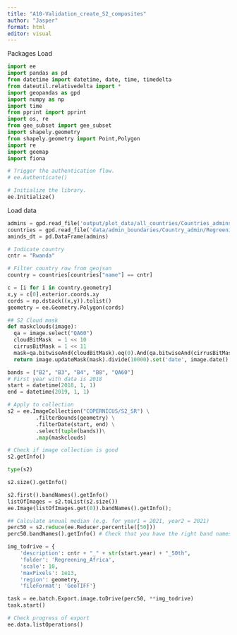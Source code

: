 ```yaml
---
title: "A10-Validation_create_S2_composites"
author: "Jasper"
format: html
editor: visual
---
```


Packages
Load
```python
import ee
import pandas as pd
from datetime import datetime, date, time, timedelta
from dateutil.relativedelta import *
import geopandas as gpd
import numpy as np
import time
from pprint import pprint
import os, re
from gee_subset import gee_subset
import shapely.geometry
from shapely.geometry import Point,Polygon
import re
import geemap
import fiona
```

```python
# Trigger the authentication flow.
# ee.Authenticate()

# Initialize the library.
ee.Initialize()
```

Load data
```python
admins = gpd.read_file('output/plot_data/all_countries/Countries_admins.GeoJSON')
countries = gpd.read_file('data/admin_boundaries/Country_admin/Regreening_countries.GeoJSON')
aminds_dt = pd.DataFrame(admins)

```

```python
# Indicate country
cntr = "Rwanda"
```

```python
# Filter country row from geojson
country = countries[countries["name"] == cntr]

c = [i for i in country.geometry]
x,y = c[0].exterior.coords.xy
cords = np.dstack((x,y)).tolist()
geometry = ee.Geometry.Polygon(cords)

```

```python
## S2 Cloud mask
def maskclouds(image): 
  qa = image.select("QA60")
  cloudBitMask  = 1 << 10
  cirrusBitMask = 1 << 11
  mask=qa.bitwiseAnd(cloudBitMask).eq(0).And(qa.bitwiseAnd(cirrusBitMask).eq(0))
  return image.updateMask(mask).divide(10000).set('date', image.date().format());
```

```python
bands = ["B2", "B3", "B4", "B8", "QA60"]
# First year with data is 2018
start = datetime(2018, 1, 1)
end = datetime(2019, 1, 1)

# Apply to collection
s2 = ee.ImageCollection("COPERNICUS/S2_SR") \
         .filterBounds(geometry) \
         .filterDate(start, end) \
         .select(tuple(bands))\
         .map(maskclouds)
```     
      
```python
# Check if image collection is good
s2.getInfo()

type(s2)

s2.size().getInfo()

s2.first().bandNames().getInfo()
listOfImages = s2.toList(s2.size())
ee.Image(listOfImages.get(0)).bandNames().getInfo();

```

```python
## Calculate annual median (e.g. for year1 = 2021, year2 = 2021)
perc50 = s2.reduce(ee.Reducer.percentile([50]))
perc50.bandNames().getInfo() # Check that you have the right band names (“SR_B1_p50”, etc.)

```

```python
img_todrive = {
    'description': cntr + "_" + str(start.year) + "_50th",
    'folder': 'Regreening_Africa',
    'scale': 10,
    'maxPixels': 1e13,
    'region': geometry,
    'fileFormat': 'GeoTIFF'}

task = ee.batch.Export.image.toDrive(perc50, **img_todrive)
task.start()
```

```python
# Check progress of export
ee.data.listOperations()
```








